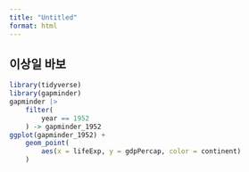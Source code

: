 ```yaml
---
title: "Untitled"
format: html
---
```


## 이상일 바보

```r
library(tidyverse)
library(gapminder)
gapminder |>
    filter(
        year == 1952
    ) -> gapminder_1952
ggplot(gapminder_1952) +
    geom_point(
        aes(x = lifeExp, y = gdpPercap, color = continent)
    )
```